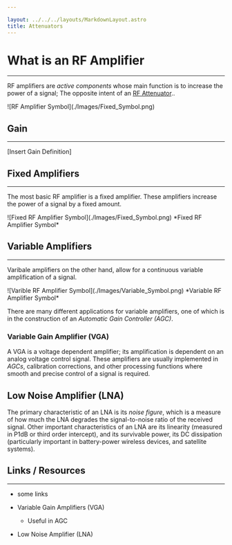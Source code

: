 ```yaml
---

layout: ../../../layouts/MarkdownLayout.astro
title: Attenuators
---
```



# What is an RF Amplifier

---

RF amplifiers are *active components* whose main function is to increase
the power of a signal; The opposite intent of an <a href="/RF_Components/Attenuators/Attenuators">RF Attenuator</a>..

<div class="image_wrapper">
    <PlotWindow></PlotWindow>
    <div>
        ![RF Amplifier Symbol](./Images/Fixed_Symbol.png)
    </div>
    <PlotWindow></PlotWindow>
</div>

## Gain

---

[Insert Gain Definition]

## Fixed Amplifiers

---

The most basic RF amplifier is a fixed amplifier. These amplifiers increase 
the power of a signal by a fixed amount.

<div class="image_wrapper">
  ![Fixed RF Amplifier Symbol](./Images/Fixed_Symbol.png)
  *Fixed RF Amplifier Symbol*
</div>

## Variable Amplifiers

---

Varibale amplifiers on the other hand, allow for a continuous variable 
amplification of a signal.

<div class="image_wrapper">
  ![Varible RF Amplifier Symbol](./Images/Variable_Symbol.png)
  *Variable RF Amplifier Symbol*
</div>

There are many different applications for variable amplifiers, one of which
is in the construction of an *Automatic Gain Controller (AGC)*.

### Variable Gain Amplifier (VGA)

A VGA is a voltage dependent amplifier; its amplification is dependent on an 
analog voltage control signal. These amplifiers are usually implemented in 
*AGCs*, calibration corrections, and other processing functions where smooth 
and precise control of a signal is required.

## Low Noise Amplifier (LNA)

The primary characteristic of an LNA is its *noise figure*, which is a
measure of how much the LNA degrades the signal-to-noise ratio of the
received signal. Other important characteristics of an LNA are its
linearity (measured in P1dB or third order intercept), and its survivable
power, its DC dissipation (particularly important in battery-power wireless
devices, and satellite systems).

## Links / Resources

---

- some links


- Variable Gain Amplifiers (VGA)
  - Useful in AGC
- Low Noise Amplifier (LNA)